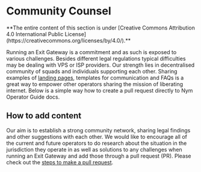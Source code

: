 
# Community Counsel

<Callout color="info" emoji="ℹ️">
**The entire content of this section is under [Creative Commons Attribution 4.0 International Public License](https://creativecommons.org/licenses/by/4.0/).**
</Callout>

Running an Exit Gateway is a commitment and as such is exposed to various challenges. Besides different legal regulations typical difficulties may be dealing with VPS or ISP providers. Our strength lies in decentralised community of squads and individuals supporting each other. Sharing examples of [landing pages](landing-pages.md), templates for communication and FAQs is a great way to empower other operators sharing the mission of liberating internet. Below is a simple way how to create a pull request directly to Nym Operator Guide docs.

## How to add content

Our aim is to establish a strong community network, sharing legal findings and other suggestions with each other. We would like to encourage all of the current and future operators to do research about the situation in the jurisdiction they operate in as well as solutions to any challenges when running an Exit Gateway and add those through a pull request (PR). Please check out the [steps to make a pull request](add-content.md).
